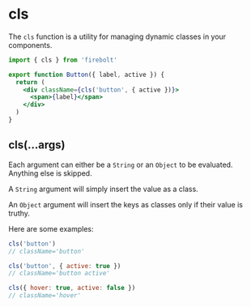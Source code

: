 <Meta title='Reference: cls' description='API Reference for the cls utility.' />

# cls

The `cls` function is a utility for managing dynamic classes in your components.

```jsx lineNumbers
import { cls } from 'firebolt'

export function Button({ label, active }) {
  return (
    <div className={cls('button', { active })}>
      <span>{label}</span>
    </div>
  )
}
```

## cls(...args)

Each argument can either be a `String` or an `Object` to be evaluated. Anything else is skipped.

A `String` argument will simply insert the value as a class.

An `Object` argument will insert the keys as classes only if their value is truthy.

Here are some examples:

```jsx
cls('button')
// className='button'

cls('button', { active: true })
// className='button active'

cls({ hover: true, active: false })
// className='hover'
```
